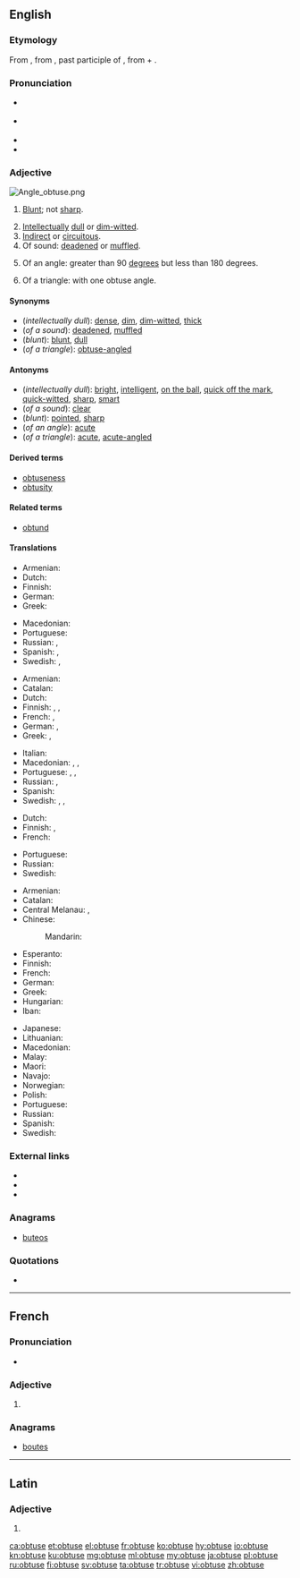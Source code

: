 ==English==

===Etymology===
From  {{etyl|frm|en}} {{term|obtus|lang=frm}}, from {{etyl|la|en}} {{term|obtusus|lang=la}}, past participle of {{term|obtundere||to strike at or upon, beat, blunt, dull}}, from {{term|lang=la|ob||upon}} + {{term|lang=la|tundere||to strike}}.

===Pronunciation===
* {{a|UK}} {{IPA|/əbˈtjuːs/|/əbˈtʃuːs/|lang=en}}
* {{a|US}} {{IPA|/əbˈt(j)us/|/ɑbˈt(j)us/|lang=en}}
* {{audio|en-us-obtuse.ogg|Audio (US)|lang=en}}
* {{rhymes|uːs|lang=en}}

===Adjective===
[[Image:Angle obtuse.png|right|thumb]]
{{en-adj|er|more}}

# {{context|now|_|chiefly|_|botany|zoology|lang=en}} [[blunt|Blunt]]; not [[sharp]].
# [[intellectual|Intellectual]]ly [[dull]] or [[dim-witted]].
# [[indirect|Indirect]] or [[circuitous]].
# Of sound: [[deaden]]ed or [[muffle]]d.
# {{context|geometry|lang=en}} Of an angle: greater than 90 [[degree]]s but less than 180 degrees.
# {{context|geometry|lang=en}} Of a triangle: with one obtuse angle.

====Synonyms====
* (''intellectually dull''): [[dense]], [[dim]], [[dim-witted]], [[thick]] {{qualifier|informal}}
* (''of a sound''): [[deaden]]ed, [[muffle]]d
* (''blunt''): [[blunt]], [[dull]]
* (''of a triangle''): [[obtuse-angled]]

====Antonyms====
* (''intellectually dull''): [[bright]], [[intelligent]], [[on the ball]], [[quick off the mark]], [[quick-witted]], [[sharp]], [[smart]]
* (''of a sound''): [[clear]]
* (''blunt''): [[pointed]], [[sharp]]
* (''of an angle''): [[acute]]
* (''of a triangle''): [[acute]], [[acute-angled]]

====Derived terms====
* [[obtuseness]]
* [[obtusity]]

====Related terms====
* [[obtund]]

====Translations====
{{trans-top|botany, zoology: blunt}}
* Armenian: {{t+|hy|բութ|tr=but'}}
* Dutch: {{t+|nl|bot}}
* Finnish: {{t+|fi|tylppä}}
* German: {{t+|de|stumpf}}
* Greek: {{t+|el|αμβλύς|m|tr=amvlýs|sc=Grek}}
{{trans-mid}}
* Macedonian: {{t|mk|тап|m|tr=tap}}
* Portuguese: {{t+|pt|obtuso}}
* Russian: {{t+|ru|тупой|tr=tupój}}, {{t+|ru|притуплённый|tr=pritupljónnyj}}
* Spanish: {{t+|es|obtuso}},  {{t+|es|romo}}
* Swedish: {{t+|sv|trubbig}}, {{t+|sv|slö}}
{{trans-bottom}}

{{trans-top|intellectually dull}}
* Armenian: {{t+|hy|բութ|tr=but'}}
* Catalan: {{t|ca|obtús}}
* Dutch: {{t+|nl|afgestompt}}
* Finnish: {{t+|fi|tylsä}}, {{t+|fi|hidasjärkinen}}, {{t+|fi|hidasälyinen}}
* French: {{t+|fr|obtus|m}}, {{t+|fr|obtuse|f}}
* German: {{t|de|begriffsstutzig}}, {{t+|de|beschränkt}}
* Greek: {{t+|el|κουτός|m|tr=koutós|sc=Grek}}, {{t+|el|αμβλύνους|m|tr=amvlýnous|sc=Grek}}
{{trans-mid}}
* Italian: {{t+|it|ottuso}}
* Macedonian: {{t|mk|тап|m|tr=tap}},  {{t|mk|глуп|m|tr=glup}},  {{t|mk|глупав|m|tr=glúpav}}
* Portuguese: {{t+|pt|obtuso}}, {{t+|pt|bronco}}, {{t+|pt|parvo}}
* Russian: {{t+|ru|тупой|tr=tupój}}, {{t+|ru|недалёкий|tr=nedaljókij}}
* Spanish: {{t+|es|obtuso}}
* Swedish: {{t+|sv|trög}}, {{t+|sv|slö}}, {{t|sv|tjockskallig}}
{{trans-bottom}}

{{trans-top|indirect or circuitous}}
{{trans-mid}}
{{trans-bottom}}

{{trans-top|of a sound: deadened or mufled}}
* Dutch: {{t+|nl|gesmoord}}
* Finnish: {{t+|fi|vaimea}}, {{t|fi|vaimennettu}}
* French: {{t+|fr|sourd}}
{{trans-mid}}
* Portuguese: {{t+|pt|abafado}}
* Russian: {{t+|ru|приглушённый|tr=priglušónnyj}}
* Swedish: {{t+|sv|dov}}
{{trans-bottom}}

{{trans-top|of an angle}}
* Armenian: {{t+|hy|բութ|tr=but'}}
* Catalan: {{t|ca|obtús}}
* Central Melanau: {{t|mel|langak}}, {{t|mel|tangak}}
* Chinese:
*: Mandarin: {{t+|cmn|钝角|sc=Hani}}
* Esperanto: {{t|eo|obtuza}}
* Finnish: {{t+|fi|tylppä}}
* French: {{t+|fr|obtus}}
* German: {{t+|de|stumpf}}
* Greek: {{t+|el|αμβλύς|m|tr=amvlýs|sc=Grek}}
* Hungarian: {{t+|hu|tompa}}
* Iban: {{t|iba|chakah}}
{{trans-mid}}
* Japanese: {{t+|ja|鈍角|tr=donkaku no|alt=鈍角の|sc=Jpan}}
* Lithuanian: {{t|lt|bukas}}
* Macedonian: {{t|mk|тап|m|tr=tap}}
* Malay: {{t|ms|cakah}}
* Maori: {{t|mi|hāpūpū}}
* Navajo: {{t|nv|ałhiʼdiidzo}}
* Norwegian: {{t+|no|stump}}
* Polish: {{t|pl|rozwarty|m}}
* Portuguese: {{t+|pt|obtuso}}
* Russian: {{t+|ru|тупой|tr=tupój}}
* Spanish: {{t+|es|obtuso}}
* Swedish: {{t+|sv|trubbig}}
{{trans-bottom}}

{{trans-see|of a triangle|obtuse-angled}}

===External links===
* {{R:Webster 1913}}
* {{R:Century 1911}}
* {{R:OneLook}}

===Anagrams===
* [[buteos#English|buteos]]

===Quotations===
* {{seeCites}}

----

==French==

===Pronunciation===
* {{audio|Fr-Paris--obtuse.ogg|Audio (Paris)|lang=fr}}

===Adjective===
{{fr-adj-form}}

# {{feminine of|obtus|lang=fr}}

===Anagrams===
* [[boutes#French|boutes]]

----

==Latin==

===Adjective===
{{la-adj-form|obtūse}}

# {{inflection of|obtūsus||voc|m|s|lang=la}}

[[ca:obtuse]]
[[et:obtuse]]
[[el:obtuse]]
[[fr:obtuse]]
[[ko:obtuse]]
[[hy:obtuse]]
[[io:obtuse]]
[[kn:obtuse]]
[[ku:obtuse]]
[[mg:obtuse]]
[[ml:obtuse]]
[[my:obtuse]]
[[ja:obtuse]]
[[pl:obtuse]]
[[ru:obtuse]]
[[fi:obtuse]]
[[sv:obtuse]]
[[ta:obtuse]]
[[tr:obtuse]]
[[vi:obtuse]]
[[zh:obtuse]]